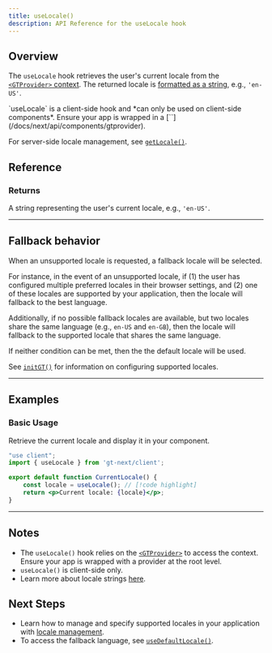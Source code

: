 ```yaml
---
title: useLocale()
description: API Reference for the useLocale hook
---
```


## Overview

The `useLocale` hook retrieves the user's current locale from the [`<GTProvider>` context](/docs/next/api/components/gtprovider).
The returned locale is [formatted as a string](/docs/reference/locale-strings), e.g., `'en-US'`.


<Callout>
    `useLocale` is a client-side hook and *can only be used on client-side components*.
    Ensure your app is wrapped in a [`<GTProvider>`](/docs/next/api/components/gtprovider).
</Callout>

For server-side locale management, see [`getLocale()`](/docs/next/api/helpers/getLocale).

## Reference

### Returns

A string representing the user's current locale, e.g., `'en-US'`.

---

## Fallback behavior
When an unsupported locale is requested, a fallback locale will be selected.

For instance, in the event of an unsupported locale,
if (1) the user has configured multiple preferred locales in their browser settings,
and (2) one of these locales are supported by your application,
then the locale will fallback to the best language.

Additionally, if no possible fallback locales are available,
but two locales share the same language (e.g., `en-US` and `en-GB`),
then the locale will fallback to the supported locale that shares the same language.

If neither condition can be met, then the the default locale will be used.

See [`initGT()`](/docs/next/api/config/withGTConfig#supported-locales) for information on configuring supported locales.

---

## Examples

### Basic Usage

Retrieve the current locale and display it in your component.

```jsx title="CurrentLocale.jsx" copy
"use client";
import { useLocale } from 'gt-next/client';

export default function CurrentLocale() {
    const locale = useLocale(); // [!code highlight]
    return <p>Current locale: {locale}</p>;
}
```

---


## Notes
 * The `useLocale()` hook relies on the [`<GTProvider>`](/docs/next/api/components/gtprovider) to access the context. Ensure your app is wrapped with a provider at the root level.
 * `useLocale()` is client-side only.
 * Learn more about locale strings [here](/docs/reference/locale-strings).

## Next Steps
 * Learn how to manage and specify supported locales in your application with [locale management](/docs/next/guides/locale-management).
 * To access the fallback language, see [`useDefaultLocale()`](/docs/next/api/helpers/useDefaultLocale).
